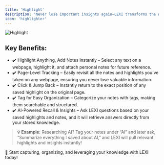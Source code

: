 ```yaml
---
title: 'Highlight'
description: 'Never lose important insights again—LEXI transforms the way you capture, organize, and retrieve knowledge while browsing. With intelligent highlighting and note-taking, you can save key information directly from any webpage, track your insights, and even use AI to recall and analyze your notes effortlessly.'
icon: 'highlighter'
---
```


<img src="/images/lexi-highlight.jpg" alt="Highlight" />

## Key Benefits:
* ✔️ Highlight Anything, Add Notes Instantly – Select any text on a webpage, highlight it, and attach personal notes for future reference.
* ✔️ Page-Level Tracking – Easily revisit all the notes and highlights you’ve taken on any webpage, ensuring you never lose valuable information.
* ✔️ Click & Jump Back – Instantly return to the exact position of any saved highlight on the original page.
* ✔️ Tag for Easy Organization – Categorize your notes with tags, making them searchable and structured.
* ✔️ AI-Powered Recall & Insights – Ask LEXI questions based on your saved highlights and notes, and it will retrieve answers directly from your stored knowledge.

>**💡 Example:** Researching AI? Tag your notes under “AI” and later ask, “Summarize everything I saved about AI,” and LEXI will pull relevant highlights and insights instantly!

🔗 Start capturing, organizing, and leveraging your knowledge with LEXI today!

